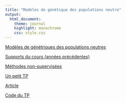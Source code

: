 ```yaml
---
title: "Modèles de génétique des populations neutre"
output:
  html_document:
    theme: journal
    highlight: monochrome
    css: style.css
---
```


[Modèles de génétriques des populations neutres](http://masedki.github.io/enseignements/pdfs/genpops/articleGenPop.pdf)

[Supports du cours (années précédentes)](http://masedki.github.io/enseignements/pdfs/genpops/SlidesGenPop.pdf)

[Méthodes non-supervisées](http://masedki.github.io/enseignements/pdfs/genpops/presentation.pdf)

[Un petit TP](http://masedki.github.io/enseignements/pdfs/genpops/TP_genpop.pdf)

[Article](http://masedki.github.io/enseignements/pdfs/genpops/aoasGenClust.pdf)

[Code du TP](http://masedki.github.io/enseignements/pdfs/genpops/HumanGenMAP.R)